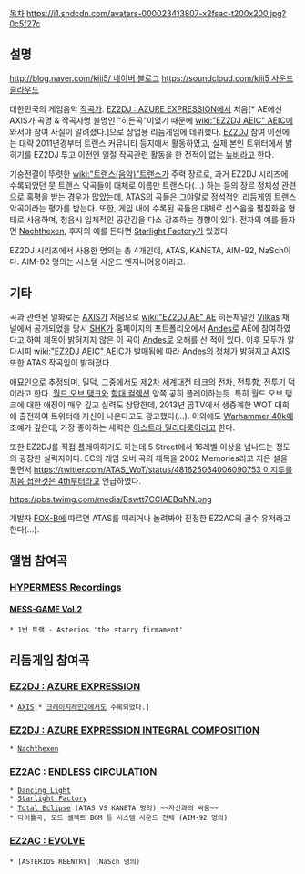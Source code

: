 [[목차]] 
https://i1.sndcdn.com/avatars-000023413807-x2fsac-t200x200.jpg?0c5f27c 
== 설명 == 
[[http://blog.naver.com/kiii5/ 네이버 블로그]]
[[https://soundcloud.com/kiii5 사운드 클라우드]]

대한민국의 게임음악 [[작곡가]].
[[EZ2DJ : AZURE EXPRESSION]]에서 처음[* AE에선 AXIS가 곡명 & 작곡자명 불명인 "히든곡"이었기 때문에 [[wiki:"EZ2DJ AEIC" AEIC]]에 와서야 참여 사실이 알려졌다.]으로 상업용 리듬게임에 데뷔했다. [[EZ2DJ]] 참여 이전에는 대략 2011년경부터 트랜스 커뮤니티 등지에서 활동하였고, 실제 본인 트위터에서 밝히기를 EZ2DJ 투고 이전엔 일절 작곡관련 활동을 한 전적이 없는 [[뉴비]]라고 한다.

기승전결이 뚜렷한 [[wiki:"트랜스(음악)"트랜스]]가 주력 장르로, 과거 EZ2DJ 시리즈에 수록되었던 뭇 트랜스 악곡들이 대체로 이름만 트랜스다(...) 하는 등의 장르 정체성 관련으로 혹평을 받는 경우가 많았는데, ATAS의 곡들은 그야말로 정석적인 리듬게임 트랜스 악곡이라는 평가를 받는다. 또한, 게임 내에 수록된 곡들은 대체로 신스음을 펼침화음 형태로 사용하며, 청음시 입체적인 공간감을 다소 강조하는 경향이 있다. 전자의 예를 들자면 [[Nachthexen]], 후자의 예를 든다면 [[Starlight Factory]]가 있겠다.

EZ2DJ 시리즈에서 사용한 명의는 총 4개인데, ATAS, KANETA, AIM-92, NaSch이다. AIM-92 명의는 시스템 사운드 엔지니어용이라고.

== 기타 ==
곡과 관련된 일화로는 [[AXIS]]가 처음으로 [[wiki:"EZ2DJ AE" AE]] 히든채널인 [[Vilkas]] 채널에서 공개되었을 당시 [[SHK]]가 홈페이지의 포트폴리오에서 [[Andes]]로 AE에 참여하였다고 하여 제목이 밝혀지지 않은 이 곡이 [[Andes]]로 오해를 산 적이 있다. 이후 모두가 알다시피 [[wiki:"EZ2DJ AEIC" AEIC]]가 발매됨에 따라 [[Andes]]의 정체가 밝혀지고 [[AXIS]] 또한 ATAS 작곡임이 밝혀졌다.

애묘인으로 추정되며, 밀덕, 그중에서도 [[제2차 세계대전]] 테크의 전차, 전투함, 전투기 덕이라고 한다. [[월드 오브 탱크]]와 [[함대 컬렉션]] 양쪽 공히 플레이하는듯. 특히 월드 오브 탱크에 대한 애정이 매우 깊고 실력도 상당한데, 2013년 곰TV에서 생중계한 WOT 대회에 출전하여 트위터에 자신이 나온다고도 광고했다(...). 이외에도 [[Warhammer 40k]]에 조예가 깊은데, 가장 좋아하는 세력은 [[아스트라 밀리타룸]]이라고 한다.

또한 EZ2DJ를 직접 플레이하기도 하는데 5 Street에서 16레벨 이상을 넘나드는 정도의 굉장한 실력자이다. EC의 게임 오버 곡의 제목을 2002 Memories라고 지은 설을 풀면서 [[https://twitter.com/ATAS_WoT/status/481625064006090753 이지투를 처음 접한것은 4th부터]]라고 언급하였다.

https://pbs.twimg.com/media/Bswtt7CCIAEBqNN.png

개발자 [[FOX-B]]에 따르면 ATAS를 때리거나 놀려봐야 진정한 EZ2AC의 골수 유저라고 한다(…).

== 앨범 참여곡 ==
=== [[HYPERMESS Recordings]] ===
==== [[MESS-GAME Vol.2]] ====
 * 1번 트랙 - Asterios 'the starry firmament'
== 리듬게임 참여곡 == 
=== [[EZ2DJ : AZURE EXPRESSION]] ===
 * [[AXIS]][* [[크레이지레인2]]에서도 수록되었다.] 
=== [[EZ2DJ : AZURE EXPRESSION INTEGRAL COMPOSITION]] ===
 * [[Nachthexen]]
=== [[EZ2AC : ENDLESS CIRCULATION]] ===
 * [[Dancing Light]]
 * [[Starlight Factory]]
 * [[Total Eclipse]] (ATAS VS KANETA 명의) ~~자신과의 싸움~~
 * 타이틀곡, 모드 셀렉트 BGM 등 시스템 사운드 전체 (AIM-92 명의)
=== [[EZ2AC : EVOLVE]] ===
 * [ASTERIOS REENTRY] (NaSch 명의)
